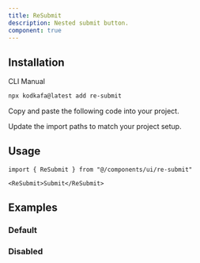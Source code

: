 ```yaml
---
title: ReSubmit
description: Nested submit button.
component: true
---
```


<ComponentPreview
  name="re-submit-demo"
  className="[&_input]:max-w-xs [&_button]:max-w-xs"
  description="A form submit component."
/>

## Installation

<Tabs defaultValue="cli">

<TabsList>
  <TabsTrigger value="cli">CLI</TabsTrigger>
  <TabsTrigger value="manual">Manual</TabsTrigger>
</TabsList>
<TabsContent value="cli">

```bash
npx kodkafa@latest add re-submit
```

</TabsContent>

<TabsContent value="manual">

<Steps>

<Step>Copy and paste the following code into your project.</Step>

<ComponentSource name="re-submit" />

<Step>Update the import paths to match your project setup.</Step>

</Steps>

</TabsContent>

</Tabs>

## Usage

```tsx
import { ReSubmit } from "@/components/ui/re-submit"
```

```tsx
<ReSubmit>Submit</ReSubmit>
```

## Examples

### Default

<ComponentPreview
  name="re-submit-demo"
  className="[&_input]:max-w-xs [&_button]:max-w-xs"
  description="A form submit component."
/>

### Disabled

<ComponentPreview
  name="re-submit-disabled"
  className="[&_input]:max-w-xs [&_button]:max-w-xs"
  description="A disabled submit component."
/>
